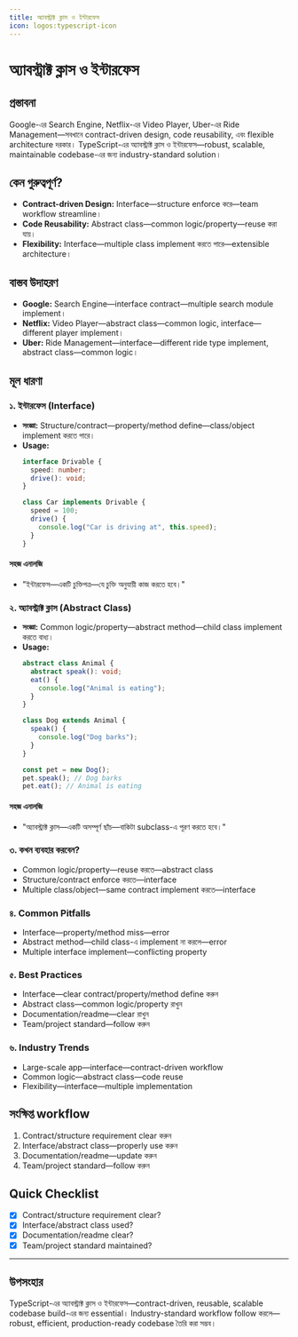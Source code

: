 ```yaml
---
title: অ্যাবস্ট্রাক্ট ক্লাস ও ইন্টারফেস
icon: logos:typescript-icon
---
```


# অ্যাবস্ট্রাক্ট ক্লাস ও ইন্টারফেস

## প্রস্তাবনা

Google-এর Search Engine, Netflix-এর Video Player, Uber-এর Ride Management—সবখানে contract-driven design, code reusability, এবং flexible architecture দরকার। TypeScript-এর অ্যাবস্ট্রাক্ট ক্লাস ও ইন্টারফেস—robust, scalable, maintainable codebase-এর জন্য industry-standard solution।

## কেন গুরুত্বপূর্ণ?

- **Contract-driven Design:** Interface—structure enforce করে—team workflow streamline।
- **Code Reusability:** Abstract class—common logic/property—reuse করা যায়।
- **Flexibility:** Interface—multiple class implement করতে পারে—extensible architecture।

## বাস্তব উদাহরণ

- **Google:** Search Engine—interface contract—multiple search module implement।
- **Netflix:** Video Player—abstract class—common logic, interface—different player implement।
- **Uber:** Ride Management—interface—different ride type implement, abstract class—common logic।

## মূল ধারণা

### ১. ইন্টারফেস (Interface)

- **সংজ্ঞা:** Structure/contract—property/method define—class/object implement করতে পারে।
- **Usage:**
  ```typescript
  interface Drivable {
    speed: number;
    drive(): void;
  }

  class Car implements Drivable {
    speed = 100;
    drive() {
      console.log("Car is driving at", this.speed);
    }
  }
  ```

#### সহজ এনালজি

- "ইন্টারফেস—একটি চুক্তিপত্র—যে চুক্তি অনুযায়ী কাজ করতে হবে।"

### ২. অ্যাবস্ট্রাক্ট ক্লাস (Abstract Class)

- **সংজ্ঞা:** Common logic/property—abstract method—child class implement করতে বাধ্য।
- **Usage:**
  ```typescript
  abstract class Animal {
    abstract speak(): void;
    eat() {
      console.log("Animal is eating");
    }
  }

  class Dog extends Animal {
    speak() {
      console.log("Dog barks");
    }
  }

  const pet = new Dog();
  pet.speak(); // Dog barks
  pet.eat(); // Animal is eating
  ```

#### সহজ এনালজি

- "অ্যাবস্ট্রাক্ট ক্লাস—একটি অসম্পূর্ণ ছাঁচ—বাকিটা subclass-এ পূরণ করতে হবে।"

### ৩. কখন ব্যবহার করবেন?

- Common logic/property—reuse করতে—abstract class
- Structure/contract enforce করতে—interface
- Multiple class/object—same contract implement করতে—interface

### ৪. Common Pitfalls

- Interface—property/method miss—error
- Abstract method—child class-এ implement না করলে—error
- Multiple interface implement—conflicting property

### ৫. Best Practices

- Interface—clear contract/property/method define করুন
- Abstract class—common logic/property রাখুন
- Documentation/readme—clear রাখুন
- Team/project standard—follow করুন

### ৬. Industry Trends

- Large-scale app—interface—contract-driven workflow
- Common logic—abstract class—code reuse
- Flexibility—interface—multiple implementation

## সংক্ষিপ্ত workflow

1. Contract/structure requirement clear করুন
2. Interface/abstract class—properly use করুন
3. Documentation/readme—update করুন
4. Team/project standard—follow করুন

## Quick Checklist

- [x] Contract/structure requirement clear?
- [x] Interface/abstract class used?
- [x] Documentation/readme clear?
- [x] Team/project standard maintained?

---

## উপসংহার

TypeScript-এর অ্যাবস্ট্রাক্ট ক্লাস ও ইন্টারফেস—contract-driven, reusable, scalable codebase build-এর জন্য essential। Industry-standard workflow follow করলে—robust, efficient, production-ready codebase তৈরি করা সম্ভব।

